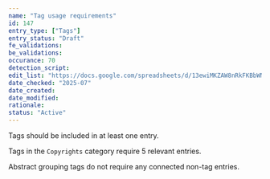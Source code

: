 ```yaml
---
name: "Tag usage requirements"
id: 147
entry_type: ["Tags"]
entry_status: "Draft"
fe_validations:
be_validations:
occurance: 70
detection_script:
edit_list: "https://docs.google.com/spreadsheets/d/13ewiMKZAW8nRkFKBbWNcU81mdD8c-Bto8B-Yf3sDBuA"
date_checked: "2025-07"
date_created:
date_modified:
rationale:
status: "Active"
---
```

Tags should be included in at least one entry.

Tags in the `Copyrights` category require 5 relevant entries.

Abstract grouping tags do not require any connected non-tag entries.